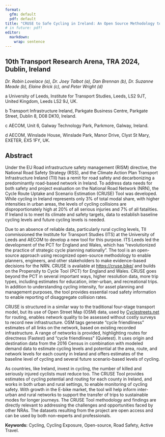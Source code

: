 ```yaml
---
format:
  gfm: default
  pdf: default
title: "CRUSE to Safe Cycling in Ireland: An Open Source Methodology to Support Active Travel"
# in future: pdf!
editor: 
  markdown: 
    wrap: sentence
---
```


## 10th Transport Research Arena, TRA 2024, Dublin, Ireland

*Dr. Robin Lovelace (a), Dr. Joey Talbot (a), Dan Brennan (b), Dr. Suzanne Meade (b), Elaine Brick (c), and Peter Wright (d)*

a University of Leeds, Institute for Transport Studies, Leeds, LS2 9JT, United Kingdom, Leeds LS2 9J, UK.

b Transport Infrastructure Ireland, Parkgate Business Centre, Parkgate Street, Dublin 8, D08 DK10, Ireland.

c AECOM, Unit 6, Galway Technology Park, Parkmore, Galway, Ireland.

d AECOM, Winslade House, Winslade Park, Manor Drive, Clyst St Mary, EXETER, EX5 1FY, UK.

## Abstract

Under the EU Road infrastructure safety management (RISM) directive, the National Road Safety Strategy (RSS), and the Climate Action Plan Transport Infrastructure Ireland (TII) has a remit for road safety and decarbonizing a predominantly road-based network in Ireland.
To address data needs for both safety and project evaluation on the National Road Network (NRN), the Cycle Route Uptake and Scenario Estimation (CRUSE) Tool was developed.
While cycling in Ireland represents only 3% of total modal share, with higher intensities in urban areas, the levels of cycling collisions are disproportionately high at 20% of all serious injuries and 7% of all fatalities.
If Ireland is to meet its climate and safety targets, data to establish baseline cycling levels and future cycling levels is needed.

Due to an absence of reliable data, particularly rural cycling levels, TII commissioned the Institute for Transport Studies (ITS) at the University of Leeds and AECOM to develop a new tool for this purpose.
ITS Leeds led the development of the PCT for England and Wales, which has "revolutionized the practice of strategic cycle planning nationally".
The tool is an open-source approach using recognized open-source methodology to enable planners, engineers, and other stakeholders to make evidence-based decisions for the NRN.
CRUSE is available at <https://cruse.bike/> and builds on the Propensity to Cycle Tool (PCT) for England and Wales.
CRUSE goes beyond the PCT in several important ways, higher resolution data, more trip types, including estimates for education, inter-urban, and recreational trips.
In addition to understanding cycling intensity, for asset planning and management purposes, the tool provides essential road safety information to enable reporting of disaggregate collision rates.

CRUSE is structured in a similar way to the traditional four-stage transport model, but its use of Open Street Map (OSM) data, used by [Cyclestreets.net](https://www.cyclestreets.net/) for routing, enables network quality to be assessed without costly surveys to record new infrastructure.
OSM tags generate "cycle friendliness" estimates of all links on the network, based on existing recorded infrastructure.
A range of networks is provided, highlighting routes for directness (Fastest) and "cycle friendliness" (Quietest).
It uses origin and destination data from the 2016 Census in combination with modeled demand data to estimate cycling levels and potential at the area, route, and network levels for each county in Ireland and offers estimates of the baseline level of cycling and several future scenario-based levels of cycling.

As countries, like Ireland, invest in cycling, the number of killed and seriously injured cyclists must reduce too.
The CRUSE Tool provides estimates of cycling potential and routing for each county in Ireland, and works in both urban and rural settings, to enable monitoring of cycling safety.
With growth in the E-bike market, the tool will help inform inter-urban and rural networks to support the transfer of trips to sustainable modes for longer journeys.
The CRUSE Tool methodology and findings are directly relevant to addressing the challenges and opportunities faced by other NRAs.
The datasets resulting from the project are open access and can be used by both non-experts and professionals.

**Keywords:** Cycling, Cycling Exposure, Open-source, Road Safety, Active Travel.